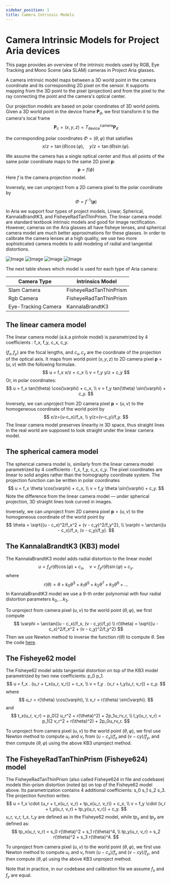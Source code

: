 ```yaml
---
sidebar_position: 1
title: Camera Intrinsic Models
---
```

# Camera Intrinsic Models for Project Aria devices

This page provides an overview of the intrinsic models used by RGB, Eye Tracking and Mono Scene (aka SLAM) cameras in Project Aria glasses.

A camera intrinsic model maps between a 3D world point in the camera coordinate and its corresponding 2D pixel on the sensor. It supports mapping from the 3D point to the pixel (projection) and from the pixel to the ray connecting the point and the camera's optical center.

Our projection models are based on polar coordinates of 3D world points. Given a 3D world point in the device frame $\mathbf{P}_d$, we first transform it to the camera's local frame
$$
\mathbf{P}_c = (x, y, z) = T_\text{device}^\text{camera}\mathbf{P}_d
$$

the corresponding polar coordinates $\Phi = (\theta, \varphi)$ that satisfies
$$
    x/z = \tan(\theta)\cos(\varphi), \quad
    y/z = \tan(\theta)\sin(\varphi).
$$

We assume the camera has a single optical center and thus all points of the same polar coordinate maps to the same 2D pixel $\mathbf{p}$:
$$
    \mathbf{p} = f(\phi)
$$
Here $f$ is the camera projection model.

Inversely, we can unproject from a 2D camera pixel to the polar coordinate by
$$
    \Phi = f^{-1}(\mathbf{p})
$$

In Aria we support four types of project models, Linear, Spherical, KannalaBrandtK3, and FisheyeRadTanThinPrism. The linear camera model are standard textbook intrinsic models and good for image rectification. However, cameras on the Aria glasses all have fisheye lenses, and spherical camera model are much better approximations for these glasses. In order to calibrate the camera lenses at a high quality, we use two more sophisticated camera models to add modeling of radial and tangential distortions.

![Image](/img/docs-technical-specs/calibration/linear.png)
![Image](/img/docs-technical-specs/calibration/spherical.png)
![Image](/img/docs-technical-specs/calibration/kb3.png)
![Image](/img/docs-technical-specs/calibration/fisheye.png)

The next table shows which model is used for each type of Aria camera:

| Camera Type               | Intrinsics Model        |
|---------------------------|-------------------------|
| Slam Camera               | FisheyeRadTanThinPrism  |
| Rgb Camera                | FisheyeRadTanThinPrism  |
| Eye-Tracking Camera       | KannalaBrandtK3         |

## The linear camera model
The linear camera model (a.k.a pinhole model) is parametrized by 4 coefficients : f_x, f_y, c_x, c_y.

$(f_x, f_y)$ are the focal lengths, and $c_x, c_y$ are the coordinate of the projection of the optical axis.
It  maps from world point $(x,y,z)$ to 2D camera pixel $\mathbf{p}=(u, v)$ with the following formulae.
$$
    u = f_x x/z + c_x \\
    v = f_y y/z + c_y
$$
Or, in polar coordinates:
$$
    u = f_x tan(\theta) \cos(\varphi) + c_x, \\
    v = f_y tan(\theta) \sin(\varphi) + c_y.
$$

Inversely, we can unproject from 2D camera pixel $\mathbf{p}=(u, v)$  to the homogeneous coordinate of the world point by
$$
x/z=(u-c_x)/f_x, \\
y/z=(v-c_y)/f_y.
$$
The linear camera model preserves linearity in 3D space, thus straight lines in the real world are supposed to look straight under the linear camera model.

## The spherical camera model

The spherical camera model is, similarly from the linear camera model parametrized by 4 coefficients : f_x, f_y, c_x, c_y.
The pixel coordinates are linear to solid angles rather than the homography coordinate system.
The projection function can be written in polar coordinates
$$
    u = f_x \theta \cos(\varphi) + c_x, \\
    v = f_y \theta \sin(\varphi) + c_y.
$$
Note the difference from the linear camera model — under spherical projection, 3D straight lines look curved in images.

Inversely, we can unproject from 2D camera pixel $\mathbf{p}=(u, v)$ to the homogeneous coordinate of the world point by
$$
    \theta = \sqrt{(u - c_x)^2/f_x^2 + (v - c_y)^2/f_y^2}, \\
    \varphi = \arctan((u - c_x)/f_x, (v - c_y)/f_y).
$$

## The KannalaBrandtK3 (KB3) model

The KannalaBrandtK3 model adds radial distortion to the linear model
$$
    u = f_x r(\theta) \cos(\varphi)  + c_x, \quad
    v = f_y r(\theta) \sin(\varphi)  + c_y.
$$
where
$$
    r(\theta) = \theta + k_0 \theta^3 + k_1 \theta^5 + k_2 \theta^7 + k_3 \theta^9 + ...
$$
In KannalaBrandtK3 model we use a 9-th order polynomial with four radial distortion parameters $k_0, ... k_3$.

To unproject from camera pixel $(u, v)$ to the world point $(\theta, \varphi)$, we first compute
$$
    \varphi = \arctan((u - c_x)/f_x, (v - c_y)/f_y) \\
    r(\theta) = \sqrt{(u - c_x)^2/f_x^2 + (v - c_y)^2/f_y^2}
$$
Then we use Newton method to inverse the function $r(\theta)$ to compute $\theta$. See the code [here](https://github.com/facebookresearch/projectaria_tools/blob/afad1fe09dd1d89eee55ceb95ba1f2f577f9c606/core/calibration/camera_projections/KannalaBrandtK3.h#L131-L147).

## The Fisheye62 model

The Fisheye62 model adds tangential distortion on top of the KB3 model parametrized by two new coefficients: p_0 p_1.
$$
    u = f_x . (u_r + t_x(u_r, v_r))  + c_x, \\
    v = f_y . (v_r + t_y(u_r, v_r))  + c_y.
$$
where
$$
    u_r = r(\theta) \cos(\varphi), \\
    v_r = r(\theta) \sin(\varphi).
$$
and
$$
    t_x(u_r, v_r)  = p_0(2 u_r^2 + r(\theta)^2) + 2p_1u_rv_r, \\
    t_y(u_r, v_r)  = p_1(2 v_r^2 + r(\theta)^2) + 2p_0u_rv_r.
$$

To unproject from camera pixel $(u, v)$ to the world point $(\theta, \varphi)$, we first use Newton method to compute $u_r$ and $v_r$ from $(u - c_x)/f_x$ and $(v - cy)/f_y$, and then compute $(\theta, \varphi)$ using the above KB3 unproject method.

## The FisheyeRadTanThinPrism (Fisheye624) model

The FisheyeRadTanThinPrism (also called Fisheye624 in file and codebase) models thin-prism distortion (noted $tp$) on top of the Fisheye62 model above.
Its parametrization contains 4 additional coefficients: s_0 s_1 s_2 s_3. The projection function writes:
$$
    u = f_x \cdot (u_r + t_x(u_r, v_r) + tp_x(u_r, v_r))  + c_x, \\
    v = f_y \cdot (v_r + t_y(u_r, v_r) + tp_y(u_r, v_r))  + c_y.
$$
u_r, v_r, t_x, t_y are defined as in the Fisheye62 model, while $tp_x$ and $tp_y$ are defined as:
$$
   tp_x(u_r, v_r) = s_0 r(\theta)^2 + s_1  r(\theta)^4, \\
   tp_y(u_r, v_r) = s_2 r(\theta)^2 + s_3  r(\theta)^4.
$$

To unproject from camera pixel $(u, v)$ to the world point $(\theta, \varphi)$, we first use Newton method to compute $u_r$ and $v_r$ from $(u - c_x)/f_x$ and $(v - cy)/f_y$, and then compute $(\theta, \varphi)$ using the above KB3 unproject method.

Note that in practice, in our codebase and calibration file we assume $f_x$ and $f_y$ are equal.
